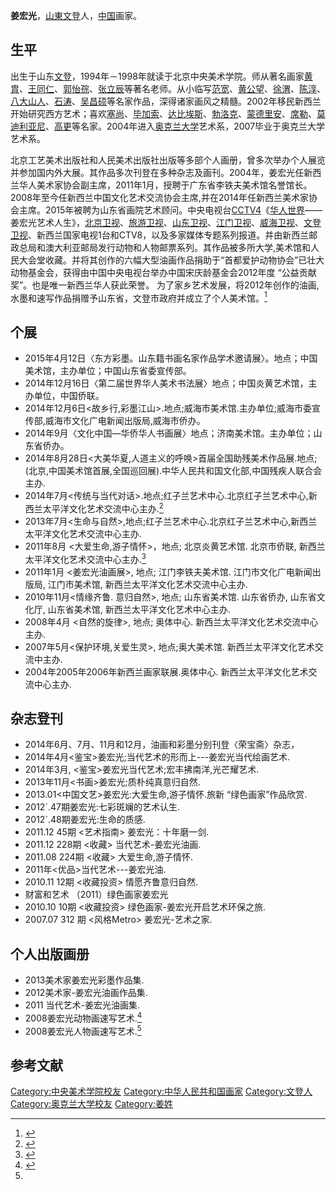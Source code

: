 {{广告|time=2018-1-6}}
'''姜宏光'''{{BD|1966年||||catIdx=J姜}}，[[山東|山東]][[文登|文登]]人，[[中国|中国]]画家。

==生平==
出生于山东[[文登|文登]]，1994年－1998年就读于北京中央美术学院。师从著名画家[[黄胄|黄胄]]、[[王同仁|王同仁]]、[[郭怡孮|郭怡孮]]、[[张立辰|张立辰]]等著名老师。从小临写[[范宽|范宽]]、[[黄公望|黄公望]]、[[徐渭|徐渭]]、[[陈淳|陈淳]]、[[八大山人|八大山人]]、[[石涛|石涛]]、[[吴昌硕|吴昌硕]]等名家作品，深得诸家画风之精髓。2002年移民新西兰开始研究西方艺术；喜欢[[塞尚|塞尚]]、[[毕加索|毕加索]]、[[达比埃斯|达比埃斯]]、[[勃洛克|勃洛克]]、[[蒙德里安|蒙德里安]]、[[席勒|席勒]]、[[莫迪利亚尼|莫迪利亚尼]]、[[高更|高更]]等名家。2004年进入[[奥克兰大学|奥克兰大学]]艺术系，2007毕业于奥克兰大学艺术系。

北京工艺美术出版社和人民美术出版社出版等多部个人画册，曾多次举办个人展览并参加国内外大展。其作品多次刊登在多种杂志及画刊。2004年，姜宏光任新西兰华人美术家协会副主席，2011年1月，授聘于广东省李铁夫美术馆名誉馆长。2008年至今任新西兰中国文化艺术交流协会主席,并在2014年任新西兰美术家协会主席。2015年被聘为山东省画院艺术顾问。中央电视台[[CCTV4|CCTV4]]《[[华人世界|华人世界]]——姜宏光艺术人生》，[[北京卫视|北京卫视]]、[[旅游卫视|旅游卫视]]、[[山东卫视|山东卫视]]、[[江门卫视|江门卫视]]、[[威海卫视|威海卫视]]、[[文登卫视|文登卫视]]、新西兰国家电视1台和CTV8，以及多家媒体专题系列报道。并由新西兰邮政总局和澳大利亚邮局发行动物和人物邮票系列。其作品被多所大学,美术馆和人民大会堂收藏。并将其创作的六幅大型油画作品捐助于“首都爱护动物协会”已壮大动物基金会，获得由中国中央电视台举办中国宋庆龄基金会2012年度 “公益贡献奖”。也是唯一新西兰华人获此荣誉。 为了家乡艺术发展，将2012年创作的油画,水墨和速写作品捐赠予山东省，文登市政府并成立了个人美术馆。<ref>{{Cite web |url=http://jianghongguang.artron.net/ |title=存档副本 |accessdate=2020-10-06 |archive-date=2020-03-30 |archive-url=https://web.archive.org/web/20200330203756/https://jianghongguang.artron.net/ |dead-url=no }}</ref>

== 个展 ==
* 2015年4月12日〈东方彩墨。山东籍书画名家作品学术邀请展〉。地点；中国美术馆，主办单位；中国山东省委宣传部。
* 2014年12月16日〈第二届世界华人美术书法展〉地点；中国炎黄艺术馆，主办单位，中国侨联。
* 2014年12月6日<故乡行,彩墨江山>.地点;威海市美术馆.主办单位;威海市委宣传部,威海市文化广电新闻出版局,威海市侨办。
* 2014年9月〈文化中国—华侨华人书画展〉地点；济南美术馆。主办单位；山东省侨办。
* 2014年8月28日<大美华夏,人道主义的呼唤>首届全国助残美术作品展.地点;(北京,中国美术馆首展,全国巡回展).中华人民共和国文化部,中国残疾人联合会主办.
* 2014年7月<传统与当代对话>.地点;红子兰艺术中心.北京红子兰艺术中心,新西兰太平洋文化艺术交流中心主办.<ref>{{Cite web |url=http://epaper.gmw.cn/gmrb/html/2014-07/13/nw.D110000gmrb_20140713_7-04.htm |title=存档副本 |accessdate=2015-05-15 |archive-date=2016-03-05 |archive-url=https://web.archive.org/web/20160305040415/http://epaper.gmw.cn/gmrb/html/2014-07/13/nw.D110000gmrb_20140713_7-04.htm |dead-url=no }}</ref>
* 2013年7月<生命与自然>,地点;红子兰艺术中心.北京红子兰艺术中心,新西兰太平洋文化艺术交流中心主办.
* 2011年8月 <大爱生命,游子情怀>，地点; 北京炎黄艺术馆. 北京市侨联, 新西兰太平洋文化艺术交流中心主办.<ref>{{cite web |url=http://www.chinaculture.org/gndt/2011-08/22/content_422423.htm |title=存档副本 |accessdate=2015-05-15 |deadurl=yes |archiveurl=https://web.archive.org/web/20150518083919/http://www.chinaculture.org/gndt/2011-08/22/content_422423.htm |archivedate=2015-05-18 }}</ref>
* 2011年1月 <姜宏光油画展>, 地点; 江门李铁夫美术馆. 江门市文化广电新闻出版局, 江门市美术馆, 新西兰太平洋文化艺术交流中心主办.
* 2010年11月<情缘齐鲁. 意归自然>, 地点; 山东省美术馆. 山东省侨办, 山东省文化厅, 山东省美术馆,  新西兰太平洋文化艺术中心主办.
* 2008年4月 <自然的旋律>, 地点; 奥体中心. 新西兰太平洋文化艺术交流中心主办.
* 2007年5月<保护环境,关爱生灵>, 地点;奥大美术馆. 新西兰太平洋文化艺术交流中主办.
* 2004年2005年2006年新西兰画家联展.奥体中心. 新西兰太平洋文化艺术交流中心主办.

== 杂志登刊 ==
* 2014年6月、7月、11月和12月，油画和彩墨分别刊登〈荣宝斋〉杂志，
* 2014年4月<鉴宝>姜宏光;当代艺术的形而上---姜宏光当代绘画艺术.
* 2014年3月, <鉴宝>姜宏光当代艺术;宏丰拂南洋,光芒耀艺术.
* 2013年11月<书画>姜宏光;质朴纯真意归自然.
* 2013.01<中国文艺>姜宏光:大爱生命,游子情怀.旅新 “绿色画家”作品欣赏.
* 2012`.47期<SHINE LUXURIES闪耀>姜宏光:七彩斑斓的艺术认生.
* 2012`.48期<SHINE LUXURIES闪耀>姜宏光:生命的质感.
* 2011.12 45期 <艺术指南> 姜宏光：十年磨一剑.
* 2011.12 228期 <收藏> 当代艺术-姜宏光油画.
* 2011.08 224期 <收藏> 大爱生命,游子情怀.
* 2011年<优品>当代艺术---姜宏光油.
* 2010.11 12期 <收藏投资> 情愿齐鲁意归自然.
* 财富和艺术 （2011）绿色画家姜宏光
* 2010.10 10期 <收藏投资> 绿色画家-姜宏光开启艺术环保之旅.
* 2007.07 312 期 <风格Metro> 姜宏光-艺术之家.

== 个人出版画册 == 
* 2013美术家姜宏光彩墨作品集.
* 2012美术家-姜宏光油画作品集.
* 2011 当代艺术-姜宏光油画集.
* 2008姜宏光动物画速写艺术.<ref name="#1">{{Cite web |url=http://blog.sina.com.cn/s/blog_46f5e4340102e62q.html |title=存档副本 |accessdate=2015-05-15 |archive-date=2016-03-05 |archive-url=https://web.archive.org/web/20160305025941/http://blog.sina.com.cn/s/blog_46f5e4340102e62q.html |dead-url=no }}</ref>
* 2008姜宏光人物画速写艺术.<ref name="#1"/>

== 参考文献 ==
{{reflist}}

{{DEFAULTSORT:J}}
[[Category:中央美术学院校友|Category:中央美术学院校友]]
[[Category:中华人民共和国画家|Category:中华人民共和国画家]]
[[Category:文登人|Category:文登人]]
[[Category:奥克兰大学校友|Category:奥克兰大学校友]]
[[Category:姜姓|Category:姜姓]]